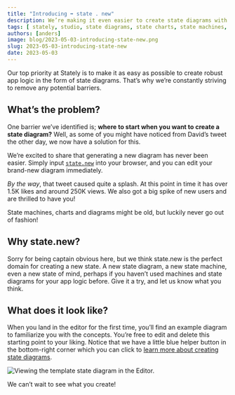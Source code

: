 ```yaml
---
title: "Introducing ➡️ state . new"
description: We’re making it even easier to create state diagrams with our new domain state.new.
tags: [ stately, studio, state diagrams, state charts, state machines, create ]
authors: [anders]
image: blog/2023-05-03-introducing-state-new.png
slug: 2023-05-03-introducing-state-new
date: 2023-05-03
---
```


Our top priority at Stately is to make it as easy as possible to create robust app logic in the form of state diagrams. That’s why we’re constantly striving to remove any potential barriers.

<!--truncate-->

## What’s the problem?

One barrier we’ve identified is; **where to start when you want to create a state diagram?** Well, as some of you might have noticed from David’s tweet the other day, we now have a solution for this.

We’re excited to share that generating a new diagram has never been easier. Simply input [`state.new`](https://state.new) into your browser, and you can edit your brand-new diagram immediately.

<Tweet id="1652038443105394694" />

_By the way_, that tweet caused quite a splash. At this point in time it has over 1.5K likes and around 250K views. We also got a big spike of new users and are thrilled to have you!

State machines, charts and diagrams might be old, but luckily never go out of fashion!

## Why state.new?

Sorry for being captain obvious here, but we think state.new is the perfect domain for creating a new state. A new state diagram, a new state machine, even a new state of mind, perhaps if you haven’t used machines and state diagrams for your app logic before. Give it a try, and let us know what you think.

## What does it look like?

When you land in the editor for the first time, you’ll find an example diagram to familiarize you with the concepts. You’re free to edit and delete this starting point to your liking. Notice that we have a little blue helper button in the bottom-right corner which you can click to [learn more about creating state diagrams](2022-10-27-studio-tutorials/index.mdx).

![Viewing the template state diagram in the Editor.](state.new-starter-diagram.png)

We can’t wait to see what you create!
